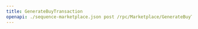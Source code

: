 ---
title: GenerateBuyTransaction
openapi: ./sequence-marketplace.json post /rpc/Marketplace/GenerateBuyTransaction
---

